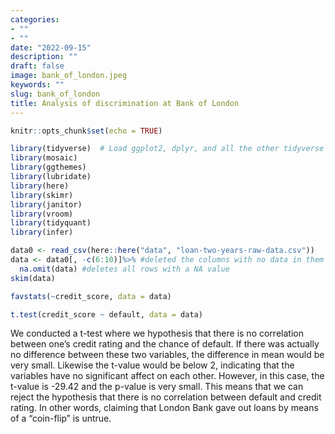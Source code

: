 ```yaml
---
categories:
- ""
- ""
date: "2022-09-15"
description: ""
draft: false
image: bank_of_london.jpeg
keywords: ""
slug: bank_of_london
title: Analysis of discrimination at Bank of London
---
```


```r
knitr::opts_chunk$set(echo = TRUE)
```


```r
library(tidyverse)  # Load ggplot2, dplyr, and all the other tidyverse packages
library(mosaic)
library(ggthemes)
library(lubridate)
library(here)
library(skimr)
library(janitor)
library(vroom)
library(tidyquant)
library(infer)
```


```r
data0 <- read_csv(here::here("data", "loan-two-years-raw-data.csv"))
data <- data0[, -c(6:10)]%>% #deleted the columns with no data in them
  na.omit(data) #deletes all rows with a NA value
skim(data)

```


```r
favstats(~credit_score, data = data)

```


```r
t.test(credit_score ~ default, data = data)

```

We conducted a t-test where we hypothesis that there is no correlation between one's credit rating
and the chance of default. If there was actually no difference between these two variables, the difference in mean would be very small. Likewise the t-value would be below 2, indicating that the variables have no significant affect on each other. However, in this case, the t-value is -29.42 and the p-value is very small. This means that we can reject the hypothesis that there is no correlation between default and credit rating. In other words, claiming that London Bank gave out loans by means of a "coin-flip" is untrue.

```r


```


